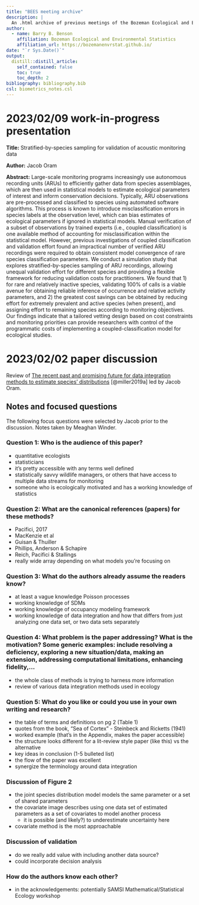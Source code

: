 ```yaml
---
title: "BEES meeting archive"
description: |
  An .html archive of previous meetings of the Bozeman Ecological and Environmental Statistics Group
author:
  - name: Barry B. Benson
    affiliation: Bozeman Ecological and Environmental Statistics
    affiliation_url: https://bozemanenvrstat.github.io/
date: "`r Sys.Date()`"
output: 
  distill::distill_article:
    self_contained: false
    toc: true
    toc_depth: 2
bibliography: bibliography.bib
csl: biometrics_notes.csl
---
```


# 2023/02/09 work-in-progress presentation

__Title:__ Stratified-by-species sampling for validation of acoustic monitoring data

__Author:__ Jacob Oram

__Abstract:__ Large-scale monitoring programs increasingly use autonomous recording units (ARUs) to efficiently gather data from species assemblages, which are then used in statistical models to estimate ecological parameters of interest and inform conservation decisions. Typically, ARU observations are pre-processed and classified to species using automated software algorithms. This process is known to introduce misclassification errors in species labels at the observation level, which can bias estimates of ecological parameters if ignored in statistical models. Manual verification of a subset of observations by trained experts (i.e., coupled classification) is one available method of accounting for misclassification within the statistical model. However, previous investigations of coupled classification and validation effort found an impractical number of verified ARU recordings were required to obtain consistent model convergence of rare species classification parameters. We conduct a simulation study that explores stratified-by-species sampling of ARU recordings, allowing unequal validation effort for different species and providing a flexible framework for reducing validation costs for practitioners. We found that 1) for rare and relatively inactive species, validating 100% of calls is a viable avenue for obtaining reliable inference of occurrence and relative activity parameters, and 2) the greatest cost savings can be obtained by reducing effort for extremely prevalent and active species (when present), and assigning effort to remaining species according to monitoring objectives. Our findings indicate that a tailored vetting design based on cost constraints and monitoring priorities can provide researchers with control of the programmatic costs of implementing a coupled-classification model for ecological studies.

# 2023/02/02 paper discussion

Review of [The recent past and promising future for data integration methods to estimate species' distributions](https://doi.org/10.1111/2041-210X.13110) [@miller2019a] led by Jacob Oram. 

## Notes and focused questions

The following focus questions were selected by Jacob prior to the discussion. Notes taken by Meaghan Winder.

### Question 1: Who is the audience of this paper?

- quantitative ecologists
- statisticians
- it's pretty accessible with any terms well defined
- statistically savvy wildlife managers, or others that have access to multiple data streams for monitoring
- someone who is ecologically motivated and has a working knowledge of statistics

### Question 2: What are the canonical references (papers) for these methods?

- Pacifici, 2017
- MacKenzie et al
- Guisan & Thuiller
- Phillips, Anderson & Schapire
- Reich, Pacifici & Stallings
- really wide array depending on what models you're focusing on 

### Question 3: What do the authors already assume the readers know?

- at least a vague knowledge Poisson processes
- working knowledge of SDMs
- working knowledge of occupancy modeling framework
- working knowledge of data integration and how that differs from just analyzing one data set, or two data sets separately

### Question 4: What problem is the paper addressing? What is the motivation? Some generic examples: include resolving a deficiency, exploring a new situation/data, making an extension, addressing computational limitations, enhancing fidelity,...

- the whole class of methods is trying to harness more information 
- review of various data integration methods used in ecology

### Question 5: What do you like or could you use in your own writing and research?

- the table of terms and definitions on pg 2 (Table 1)
- quotes from the book, "Sea of Cortex" - Steinbeck and Ricketts (1941)
- worked example (that's in the Appendix, makes the paper accessible)
- the structure looks different for a lit-review style paper (like this) vs the alternative
- key ideas in conclusion (1-5 bulleted list)
- the flow of the paper was excellent
- synergize the terminology around data integration

### Discussion of Figure 2

- the joint species distribution model models the same parameter or a set of shared parameters
- the covariate image describes using one data set of estimated parameters as a set of covariates to model another process
  - it is possible (and likely?) to underestimate uncertainty here
- covariate method is the most approachable

### Discussion of validation

- do we really add value with including another data source? 
- could incorporate decision analysis

### How do the authors know each other? 

- in the acknowledgements: potentially SAMSI Mathematical/Statistical Ecology workshop


